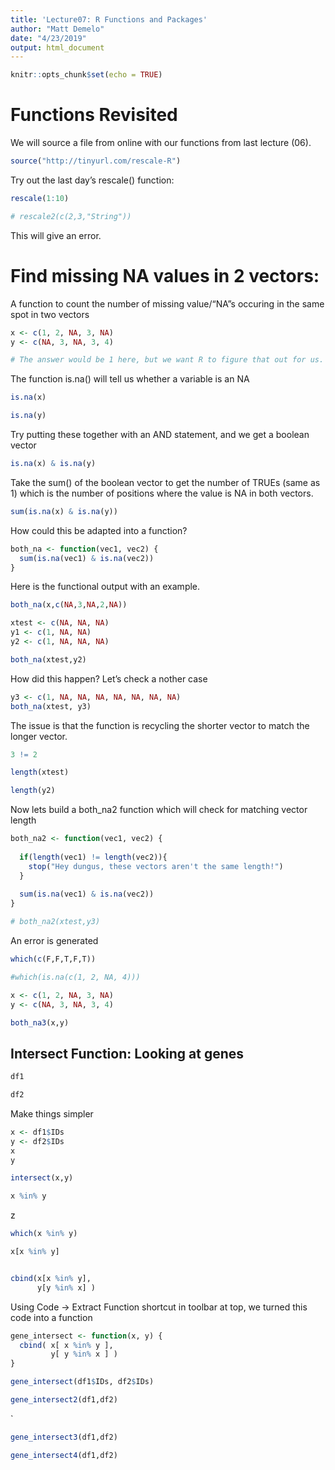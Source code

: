 ```yaml
---
title: 'Lecture07: R Functions and Packages'
author: "Matt Demelo"
date: "4/23/2019"
output: html_document
---
```


```r
knitr::opts_chunk$set(echo = TRUE)
```

# Functions Revisited

We will source a file from online with our functions from last lecture (06).

```r
source("http://tinyurl.com/rescale-R")
```

Try out the last day's rescale() function:

```r
rescale(1:10)
```

```r
# rescale2(c(2,3,"String"))
```
This will give an error.


# Find missing NA values in 2 vectors:

A function to count the number of missing value/"NA"s occuring in the same spot in two vectors

```r
x <- c(1, 2, NA, 3, NA)
y <- c(NA, 3, NA, 3, 4)

# The answer would be 1 here, but we want R to figure that out for us.
```

The function is.na() will tell us whether a variable is an NA

```r
is.na(x)
```

```r
is.na(y)
```


Try putting these together with an AND statement, and we get a boolean vector

```r
is.na(x) & is.na(y)
```

Take the sum() of the boolean vector to get the number of TRUEs (same as 1) which is the number of positions where the value is NA in both vectors.

```r
sum(is.na(x) & is.na(y))
```

How could this be adapted into a function?

```r
both_na <- function(vec1, vec2) {
  sum(is.na(vec1) & is.na(vec2))
}
```

Here is the functional output with an example.

```r
both_na(x,c(NA,3,NA,2,NA))
```

```r
xtest <- c(NA, NA, NA)
y1 <- c(1, NA, NA)
y2 <- c(1, NA, NA, NA)
```

```r
both_na(xtest,y2)
```

How did this happen? Let's check a nother case

```r
y3 <- c(1, NA, NA, NA, NA, NA, NA, NA)
both_na(xtest, y3)
```

The issue is that the function is recycling the shorter vector to match the longer vector.

```r
3 != 2
```

```r
length(xtest)
```

```r
length(y2)
```

Now lets build a both_na2 function which will check for matching vector length

```r
both_na2 <- function(vec1, vec2) {
  
  if(length(vec1) != length(vec2)){
    stop("Hey dungus, these vectors aren't the same length!")
  }
   
  sum(is.na(vec1) & is.na(vec2))
}
```

```r
# both_na2(xtest,y3)
```
An error is generated

```r
which(c(F,F,T,F,T))

#which(is.na(c(1, 2, NA, 4)))
```


```r
x <- c(1, 2, NA, 3, NA)
y <- c(NA, 3, NA, 3, 4)

both_na3(x,y)
```

## Intersect Function: Looking at genes

```r
df1
```

```r
df2
```


Make things simpler


```r
x <- df1$IDs
y <- df2$IDs
x
y
```


```r
intersect(x,y)
```

```r
x %in% y
```

z
```r
which(x %in% y)
```

```r
x[x %in% y]
```

```r

```

```r
cbind(x[x %in% y],
      y[y %in% x] )

```

Using Code -> Extract Function shortcut in toolbar at top, we turned this code into a function

```r
gene_intersect <- function(x, y) {
  cbind( x[ x %in% y ], 
         y[ y %in% x ] )
}
```

```r
gene_intersect(df1$IDs, df2$IDs)
```


```r
gene_intersect2(df1,df2)
```

`

```r
gene_intersect3(df1,df2)
```

```r
gene_intersect4(df1,df2)
```







